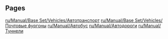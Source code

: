 
== Pages ==
[[ru/Manual/Base Set/Vehicles/Автотранспорт]]
[[ru/Manual/Base Set/Vehicles/Почтовые фургоны]]
[[ru/Manual/Автобус]]
[[ru/Manual/Автодороги]]
[[ru/Manual/Туннели]]
